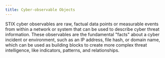 ```yaml
---
title: Cyber-observable Objects
---
```


STIX cyber observables are raw, factual data points or measurable events from within a network or system that can be used to describe cyber threat information. These observables are the fundamental "facts" about a cyber incident or environment, such as an IP address, file hash, or domain name, which can be used as building blocks to create more complex threat intelligence, like indicators, patterns, and relationships. 

